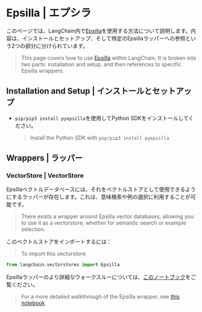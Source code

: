 # Epsilla | エプシラ

このページでは、LangChain内で[Epsilla](https://github.com/epsilla-cloud/vectordb)を使用する方法について説明します。内容は、インストールとセットアップ、そして特定のEpsillaラッパーへの参照という2つの部分に分けられています。

> This page covers how to use [Epsilla](https://github.com/epsilla-cloud/vectordb) within LangChain.
> It is broken into two parts: installation and setup, and then references to specific Epsilla wrappers.

## Installation and Setup | インストールとセットアップ

* `pip/pip3 install pyepsilla`を使用してPython SDKをインストールしてください。
  > Install the Python SDK with `pip/pip3 install pyepsilla`

## Wrappers | ラッパー

### VectorStore | VectorStore

Epsillaベクトルデータベースには、それをベクトルストアとして使用できるようにするラッパーが存在します。これは、意味検索や例の選択に利用することが可能です。

> There exists a wrapper around Epsilla vector databases, allowing you to use it as a vectorstore,
> whether for semantic search or example selection.

このベクトルストアをインポートするには：

> To import this vectorstore:

```python
from langchain.vectorstores import Epsilla
```

Epsillaラッパーのより詳細なウォークスルーについては、[このノートブック](/docs/integrations/vectorstores/epsilla)をご覧ください。

> For a more detailed walkthrough of the Epsilla wrapper, see [this notebook](/docs/integrations/vectorstores/epsilla)
